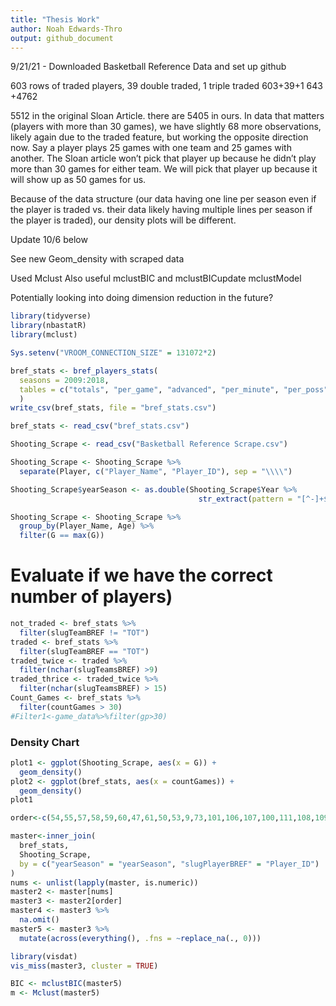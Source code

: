```yaml
---
title: "Thesis Work"
author: Noah Edwards-Thro
output: github_document
---
```


9/21/21 - Downloaded Basketball Reference Data and set up github

603 rows of traded players, 39 double traded, 1 triple traded
603+39+1
643 +4762

5512 in the original Sloan Article. there are 5405 in ours. In data that matters (players with more than 30 games), we have slightly 68 more observations, likely again due to the traded feature, but working the opposite direction now. Say a player plays 25 games with one team and 25 games with another. The Sloan article won't pick that player up because he didn't play more than 30 games for either team. We will pick that player up because it will show up as 50 games for us. 

Because of the data structure (our data having one line per season even if the player is traded vs. their data likely having multiple lines per season if the player is traded), our density plots will be different.

Update 10/6 below

See new Geom_density with scraped data

Used Mclust
Also useful mclustBIC and mclustBICupdate
mclustModel

Potentially looking into doing dimension reduction in the future?

```r
library(tidyverse)
library(nbastatR)
library(mclust)
```

```r
Sys.setenv("VROOM_CONNECTION_SIZE" = 131072*2)

bref_stats <- bref_players_stats(
  seasons = 2009:2018,
  tables = c("totals", "per_game", "advanced", "per_minute", "per_poss")
  )
write_csv(bref_stats, file = "bref_stats.csv")
```

```r
bref_stats <- read_csv("bref_stats.csv")
```


```r
Shooting_Scrape <- read_csv("Basketball Reference Scrape.csv")
```

```r
Shooting_Scrape <- Shooting_Scrape %>%
  separate(Player, c("Player_Name", "Player_ID"), sep = "\\\\")
```

```r
Shooting_Scrape$yearSeason <- as.double(Shooting_Scrape$Year %>%
                                          str_extract(pattern = "[^-]+$"))
```

```r
Shooting_Scrape <- Shooting_Scrape %>%
  group_by(Player_Name, Age) %>%
  filter(G == max(G))
```

# Evaluate if we have the correct number of players)
```r
not_traded <- bref_stats %>%
  filter(slugTeamBREF != "TOT")
traded <- bref_stats %>%
  filter(slugTeamBREF == "TOT")
traded_twice <- traded %>%
  filter(nchar(slugTeamsBREF) >9)
traded_thrice <- traded_twice %>%
  filter(nchar(slugTeamsBREF) > 15)
Count_Games <- bref_stats %>%
  filter(countGames > 30)
#Filter1<-game_data%>%filter(gp>30)
```

### Density Chart
```r
plot1 <- ggplot(Shooting_Scrape, aes(x = G)) +
  geom_density()
plot2 <- ggplot(bref_stats, aes(x = countGames)) +
  geom_density()
plot1
```

```r
order<-c(54,55,57,58,59,60,47,61,50,53,9,73,101,106,107,100,111,108,109,96,97,98,99)
```


```r
master<-inner_join(
  bref_stats, 
  Shooting_Scrape, 
  by = c("yearSeason" = "yearSeason", "slugPlayerBREF" = "Player_ID")
)
nums <- unlist(lapply(master, is.numeric))
master2 <- master[nums]
master3 <- master2[order]
master4 <- master3 %>%
  na.omit()
master5 <- master3 %>%
  mutate(across(everything(), .fns = ~replace_na(., 0)))
```

```r
library(visdat)
vis_miss(master3, cluster = TRUE)
```



```r
BIC <- mclustBIC(master5)
m <- Mclust(master5)
```

